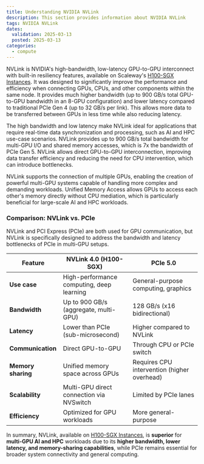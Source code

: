 ```yaml
---
title: Understanding NVIDIA NVLink
description: This section provides information about NVIDIA NVLink
tags: NVIDIA NVLink
dates:
  validation: 2025-03-13
  posted: 2025-03-13
categories:
  - compute
---
```


NVLink is NVIDIA's high-bandwidth, low-latency GPU-to-GPU interconnect with built-in resiliency features, available on Scaleway's [H100-SGX Instances](/gpu/reference-content/choosing-gpu-instance-type/#gpu-instances-and-ai-supercomputer-comparison-table). It was designed to significantly improve the performance and efficiency when connecting GPUs, CPUs, and other components within the same node. 
It provides much higher bandwidth (up to 900 GB/s total GPU-to-GPU bandwidth in an 8-GPU configuration) and lower latency compared to traditional PCIe Gen 4 (up to 32 GB/s per link).
This allows more data to be transferred between GPUs in less time while also reducing latency.

The high bandwidth and low latency make NVLink ideal for applications that require real-time data synchronization and processing, such as AI and HPC use-case scenarios.
NVLink provides up to 900 GB/s total bandwidth for multi-GPU I/O and shared memory accesses, which is 7x the bandwidth of PCIe Gen 5.
NVLink allows direct GPU-to-GPU interconnection, improving data transfer efficiency and reducing the need for CPU intervention, which can introduce bottlenecks.

NVLink supports the connection of multiple GPUs, enabling the creation of powerful multi-GPU systems capable of handling more complex and demanding workloads.
Unified Memory Access allows GPUs to access each other's memory directly without CPU mediation, which is particularly beneficial for large-scale AI and HPC workloads.

### Comparison: NVLink vs. PCIe
NVLink and PCI Express (PCIe) are both used for GPU communication, but NVLink is specifically designed to address the bandwidth and latency bottlenecks of PCIe in multi-GPU setups.

| Feature           | NVLink 4.0 (H100-SGX)     | PCIe 5.0                           |
|-------------------|---------------------------|------------------------------------|
| **Use case**      | High-performance computing, deep learning | General-purpose computing, graphics |
| **Bandwidth**     | Up to 900 GB/s (aggregate, multi-GPU) | 128 GB/s (x16 bidirectional)     |
| **Latency**       | Lower than PCIe (sub-microsecond) | Higher compared to NVLink        |
| **Communication** | Direct GPU-to-GPU           | Through CPU or PCIe switch         |
| **Memory sharing** | Unified memory space across GPUs | Requires CPU intervention (higher overhead) |
| **Scalability**   | Multi-GPU direct connection via NVSwitch | Limited by PCIe lanes             |
| **Efficiency**    | Optimized for GPU workloads | More general-purpose               |

In summary, NVLink, available on [H100-SGX Instances](/gpu/reference-content/choosing-gpu-instance-type/#gpu-instances-and-ai-supercomputer-comparison-table), is **superior** for **multi-GPU AI and HPC** workloads due to its **higher bandwidth, lower latency, and memory-sharing capabilities**, while PCIe remains essential for broader system connectivity and general computing.
